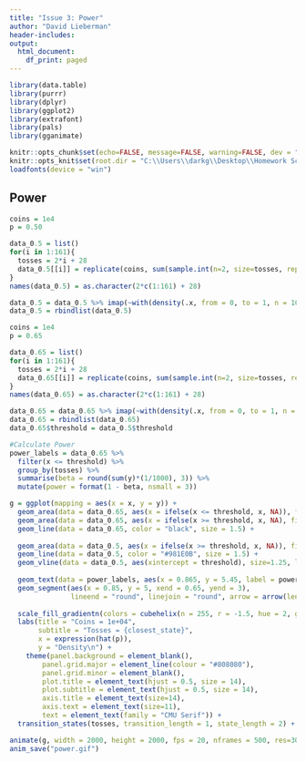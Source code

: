 ```yaml
---
title: "Issue 3: Power"
author: "David Lieberman"
header-includes:
output:
  html_document:
    df_print: paged
---
```


```r
library(data.table)
library(purrr)
library(dplyr)
library(ggplot2)
library(extrafont)
library(pals)
library(gganimate)

knitr::opts_chunk$set(echo=FALSE, message=FALSE, warning=FALSE, dev = "svg")
knitr::opts_knit$set(root.dir = "C:\\Users\\darkg\\Desktop\\Homework Scans\\2020Sm_ART167\\newsletter\\issue3")
loadfonts(device = "win")
```

## Power
```r
coins = 1e4
p = 0.50

data_0.5 = list()
for(i in 1:161){
  tosses = 2*i + 28
  data_0.5[[i]] = replicate(coins, sum(sample.int(n=2, size=tosses, replace=TRUE, prob=c(1-p, p)) - 1)/tosses)
}
names(data_0.5) = as.character(2*c(1:161) + 28)

data_0.5 = data_0.5 %>% imap(~with(density(.x, from = 0, to = 1, n = 1000, bw = 0.015), data.frame(x, y, "tosses" = as.factor(.y), "threshold" = quantile(.x, 0.95))))
data_0.5 = rbindlist(data_0.5)
```

```r
coins = 1e4
p = 0.65

data_0.65 = list()
for(i in 1:161){
  tosses = 2*i + 28
  data_0.65[[i]] = replicate(coins, sum(sample.int(n=2, size=tosses, replace=TRUE, prob=c(1-p, p)) - 1)/tosses)
}
names(data_0.65) = as.character(2*c(1:161) + 28)

data_0.65 = data_0.65 %>% imap(~with(density(.x, from = 0, to = 1, n = 1000, bw = 0.015), data.frame(x, y, "tosses" = as.factor(.y))))
data_0.65 = rbindlist(data_0.65)
data_0.65$threshold = data_0.5$threshold
```

```r
#Calculate Power
power_labels = data_0.65 %>% 
  filter(x <= threshold) %>% 
  group_by(tosses) %>% 
  summarise(beta = round(sum(y)*(1/1000), 3)) %>% 
  mutate(power = format(1 - beta, nsmall = 3))
```

```r
g = ggplot(mapping = aes(x = x, y = y)) +
  geom_area(data = data_0.65, aes(x = ifelse(x <= threshold, x, NA)), fill = "#3E5165", alpha = 0.85) +
  geom_area(data = data_0.65, aes(x = ifelse(x >= threshold, x, NA), fill = as.numeric(tosses)), alpha = 0.75, show.legend = FALSE) +
  geom_line(data = data_0.65, color = "black", size = 1.5) +
  
  geom_area(data = data_0.5, aes(x = ifelse(x >= threshold, x, NA)), fill = "#D53E4F", alpha = 0.85) +
  geom_line(data = data_0.5, color = "#981E0B", size = 1.5) + 
  geom_vline(data = data_0.5, aes(xintercept = threshold), size=1.25, linetype="dashed") +
  
  geom_text(data = power_labels, aes(x = 0.865, y = 5.45, label = power), size = 6) +
  geom_segment(aes(x = 0.85, y = 5, xend = 0.65, yend = 3),
               lineend = "round", linejoin = "round", arrow = arrow(length = unit(0.5, "cm")), color = "black", size = 0.75) +
  
  scale_fill_gradientn(colors = cubehelix(n = 255, r = -1.5, hue = 2, gamma = 0.8)[25:220]) +
  labs(title = "Coins = 1e+04",
       subtitle = "Tosses = {closest_state}",
       x = expression(hat(p)),
       y = "Density\n") +
    theme(panel.background = element_blank(),
        panel.grid.major = element_line(colour = "#808080"),
        panel.grid.minor = element_blank(),
        plot.title = element_text(hjust = 0.5, size = 14),
        plot.subtitle = element_text(hjust = 0.5, size = 14),
        axis.title = element_text(size=14),
        axis.text = element_text(size=11),
        text = element_text(family = "CMU Serif")) +
  transition_states(tosses, transition_length = 1, state_length = 2) + ease_aes()

animate(g, width = 2000, height = 2000, fps = 20, nframes = 500, res=300)
anim_save("power.gif")
```